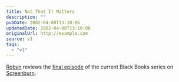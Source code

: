 ```yaml
---
title: Not That It Matters
description: ""
pubDate: 2002-04-08T13:10:06
updatedDate: 2002-04-08T13:10:06
originalUrl: http://example.com
source: v1
tags:
  - "v1"
---
```


[Robyn][1] reviews the [final episode][2] of the current Black Books series on [Screenburn][3].

[1]: http://www.orbyn.com/cult/
[2]: http://www.screenburn.org/reviews/archives/00000007.php "I demand legislation to prevent the commissioning of further episodes as soon as any comedy starts going a bit whiffy."
[3]: http://screenburn.org/

